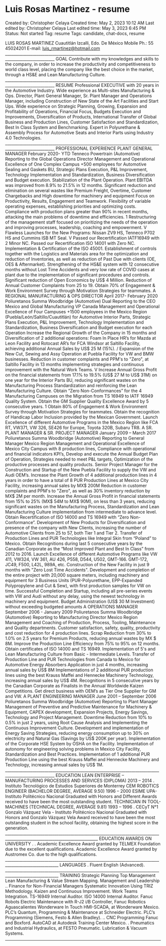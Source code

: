 # Luis Rosas Martinez - resume

Created by: Christopher Celaya
Created time: May 2, 2023 10:12 AM
Last edited by: Christopher Celaya
Last edited time: May 3, 2023 6:45 PM
Status: Not started
Tag: resume
Tags: candidate, chat-docs, resume

LUIS ROSAS MARTINEZ Cuautitlán Izcalli, Edo. De México Mobile Ph.: 55 45024201 E-mail: [luis_rmartinez@hotmail.com](mailto:luis_rmartinez@hotmail.com) _______________________________________________________________________________________________________ GOAL Contribute with my knowledges and skills to the company, in order to increase the productivity and competitiveness to world class level, placing the company like the best choice in the market, through a HS&E and Lean Manufacturing Culture. _______________________________________________________________________________________________________ RESUME Professional EXECUTIVE with 20 years in the Automotive Industry. Wide experience as Multi-sites Manufacturing & Ops. Director, Plant General Manager, Sr. Plant Manager and Operations Manager, including Construction of New State of the Art Facilities and Start Ups. Wide experience on Strategic Planning, Growing, Expansion and Profitability of Operations, Financial Focus, Budgets Execution and Improvements, Diversification of Products, International Transfer of Global Business and Production Lines, Customer Satisfaction and Standardization, Best In Class System and Benchmarking. Expert in Polyurethane & Assembly Process for Automotive Seats and Interior Parts using Industry 4.0 Technologies. _______________________________________________________________________________________________________ PROFESSIONAL EXPERIENCE PLANT GENERAL MANAGER February 2020- YTD Tenneco Powertrain (Automotive) Reporting to the Global Operations Director Management and Operational Excellence of One Complex Campus +500 employees for Automotive Sealing and Gaskets BU, Strategic Plans Execution, P&L Improvement, Technology Implementation and Standardization, Business Diversification and Budget execution. Stabilization of the Plant Operation. Plant EBITDA was improved from 8.9% to 21.5% in 12 months. Significant reduction and elimination on several wastes like Premium Freight, Overtime, Customer Chargebacks and High downtime for machinery and equipment Focus on Productivity, Results, Engagement and Teamwork. Flexibility of variable operating expenses, establishing priorities and optimizing costs. Compliance with production plans greater than 90% in recent months, attacking the main problems of downtime and efficiencies. 1 Restructuring of the management staff focused on prioritizing the needs of the operation and improving processes, leadership, coaching and empowerment. V Flawless Launches for the New Programs: Nissan ZV9 HS, Tenneco P702 HS and Cummins ISB MT Seal. V Passed our Recertification IATF16949 with 2 Minor NC. Passed our Recertification ISO 14001 with Zero NC. Implementation & Certification of the ISO 45001. Establishment of controls together with the Logistics and Materials area for the optimization and reduction of Inventories, as well as reduction of Past Due with clients (OE, OES & Aftermarket). Strengthening of the HS&E system with 12 consecutive months without Lost Time Accidents and very low rate of COVID cases at plant due to the implementation of significant procedures and controls. Significant reduction of Open Economics by US$ 4 Million. Reduction of Annual Customer Complaints from 25 to 19. Obtain 70% of Engagement & Work Environment Survey through Motivation Strategies for teammates. A REGIONAL MANUFACTURING & OPS DIRECTOR April 2017- February 2020 Poliuretanos Summa Woodbridge (Automotive) Dual Reporting to the CEO Mexico and Global Manufacturing VP Canada Management and Operational Excellence of Four Campuses +1500 employees in the Mexico Region (Puebla/León/Saltillo/Cuautitlán) for Automotive Interior Parts, Strategic Plans Execution, P&L Improvement, Technology Implementation and Standardization, Business Diversification and Budget execution for each Operation Increase the Regional Growth of the Company in 15 months and Diversification of 2 additional operations: Foam In Place HR’s for Mazda at Leon Facility and Rotocast AR’s for FCA Windsor at Saltillo Facility, achieving additional Annual Sales by US$ 25 M (15%). / Expansion of the New Cut, Sewing and Assy Operation at Puebla Facility for VW and BMW businesses. Reduction in customer complaints and PPM's to "Zero", at Saltillo Facility in 13 months implementing strategies and continuous improvement with the Natural Work Teams. V Increase Annual Gross Profit on the financial statements from 17.1% to 19.5% (US$ 27 M to US$ 31M) on one year for the Interior Parts BU, reducing significant wastes on the Manufacturing Process Standardization and reinforcing the Lean Manufacturing Culture. Obtain “Zero Non-Conformances” for the 4 Manufacturing Campuses on the Migration from TS 16949 to IATF 16949 Quality System. Obtain the GM Supplier Quality Excellence Award by 5 consecutive years. 1 Obtain 80% of Engagement & Work Environment Survey through Motivation Strategies for teammates. Obtain the recognition of Handicap Labor Inclusion provided by the Mexican Government. Launch Excellence of different Automotive Programs in the Mexico Region like FCA RT, VW371, VW 326, SE426 for Europe, Toyota 320B, Subaru TR8. A SR. PLANT MANAGER & SR. PROJECT MANAGER January 2009 – March 2017 Poliuretanos Summa Woodbridge (Automotive) Reporting to General Manager Mexico Region Management and Operational Excellence of Mexico City Campus with 8 production lines, Compliance with operational and financial indicators KPI’s, Develop and execute the Annual Budget Plan of Operation, Strategies needed to meet P&L targets, Optimization of the productive processes and quality products. Senior Project Manager for the Construction and Startup of the New Puebla Facility to supply the VW and Audi OEM’s. Increase the Plant Growth of 4 additional production lines in 4 years in order to have a total of 8 PUR Production Lines at Mexico City Facility, increasing annual sales by MX$ 200M Reduction in customer complaints and PPM's to "Zero", as well as 30% inventory reduction by MX$ 2M per month. Increase the Annual Gross Profit in financial statements from 15% to 25% (MX$ 54M to MX$ 90M), on less than 3 years, reducing significant wastes on the Manufacturing Process, Standardization and Lean Manufacturing Culture implementation from intermediate to advance level. Obtain Recertification of ISO 14000 and TS 16949 with “Zero Non-Conformance”. Development of New Products for Diversification and presence of the company with New Clients, increasing the number of Automotive Clients from 25 to 57, both Tier 1 and Tier 2. Transfer of Production Lines and PUR Technologies like Integral Skin from “Poland” to Mexico. Obtain Recognitions during last 5 consecutive years by the Canadian Corporate as the “Most Improved Plant and Best In Class” from 2012 to 2016. Launch Excellence of different Automotive Programs like VW 411, VW324, VW 361, AU 426, P558, D544, U502, GMT-166. GMT-172, JC49, F500, L42L, 989A, etc. Construction of the New Facility in just 9 months with "Zero Lost Time Accidents". Development and completion of the entire project with 20,000 square meters, including machinery and equipment for 3 Business Units (PUR-Polyurethane, EPP-Expanded Polypropylene and Cut & Sew), with first production samples for VW on time. Successful Completion and Startup, including all pre-series events with VW and Audi without any delay, using the newest technology in machinery and equipment. Budget Administration (US$ 30 M Investment) without exceeding budgeted amounts A OPERATIONS MANAGER September 2006 - January 2009 Poliuretanos Summa Woodbridge (Automotive) Reporting to Manufacturing Director Mexico Region Management and Coaching of Production, Process, Tooling, Maintenance and Quality departments. Customer satisfaction, safety, quality, productivity and cost reduction for 4 production lines. Scrap Reduction from 30% to 1.0% on 2.5 years for Premium Products, reducing annual wastes by MX $ 8M. Improve the Production Line Efficiency from 75% to 95% on 12 months. Obtain certificates of ISO 14000 and TS 16949. Implementation of 5's and Lean Manufacturing Culture from Basic - Intermediate Levels. Transfer of Production Line and PUR Technologies from Canada to Mexico for Automotive Energy Absorbers Application in just 4 months, increasing annual sales by US$ 8M Implementations of 2 additional PUR production lines using the best Krauss Maffei and Hennecke Machinery Technology, increasing annual sales by US$ 4M. Recognitions in 5 consecutive years by the Canadian Corporate as Finalists in the Annual Worldwide Kaizen Competitions. Get direct business with OEM’s as Tier One Supplier for GM and VW. A PLANT ENGINEERING MANAGER June 2001 – September 2006 Poliuretanos Summa Woodbridge (Automotive) Reporting to Plant Manager Management of Preventive and Predictive Maintenance for Machinery & Equipment, CAPEX development, Expansion Projects, Energy Savings, Technology and Project Management. Downtime Reduction from 10% to 0.5% in just 2 years, using Root Cause Analysis and Implementing the Continuous Improvement Culture. Development and implementation of Energy Saving Strategies, reducing energy consumption up to 30% on electricity and Natural Gas (Savings by US$ 200K per year). Implementation of the Corporate HSE System by OSHA on the Facility. Implementation of autonomy for engineering solving problems in Mexico City Facility, Standardization and Best Practices. Implementation of 1 additional PUR Production Line using the best Krauss Maffei and Hennecke Machinery and Technology, increasing annual sales by US$ 1M. _______________________________________________________________________________________________________ EDUCATION LEAN ENTERPRISE – MANUFACTURING PROCESSES AND SERVICES (DIPLOMA) 2013 – 2014 . Instituto Tecnológico de Estudios Superiores de Monterrey CEM ROBOTICS ENGINEER (BACHELOR DEGREE, AVERAGE 9.50) 1996 – 2000 ESIME UPA- Instituto Politécnico Nacional Graduated with Honors and Different Awards received to have been the most outstanding student. TECHNICIAN IN TOOL-MACHINES (TECHNICAL DEGREE, AVERAGE 9.81) 1993 – 1996 . CECyT N°1 Gonzalo Vázquez Vela - Instituto Politécnico Nacional Graduated with Honors and Gonzalo Vázquez Vela Award received to have been the most outstanding student in the school facility, obtaining the highest score in the generation. _____________________________________________________________________________________________________________________________ EDUCATION AWARDS ON UNIVERSITY . . Academic Excellence Award granted by TELMEX Foundation due to the excellent qualifications. Academic Excellence Award granted by Austromex Co. due to the high qualifications. _________________________________________________________________________________________________________ LANGUAGES . Fluent English (Advanced). _________________________________________________________________________________________________________ TRAINING Strategic Planning Top Management Lean Manufacturing & Value Stream Mapping. Management and Leadership .. Finance for Non-Financial Managers Systematic Innovation Using TRIZ Methodology. Kaizen and Continuous Improvement. Work Teams Integration. TS-16949 Internal Auditor. ISO 14000 Internal Auditor. Fanuc Robots Electric Maintenance with R-J2 i/B Controller, Fanuc Robotics Aguascalientes Wonderware In Touch HMI-SCADA, at Wonderware Mexico. PLC’s Quantum, Programming & Maintenance at Schneider Electric. PLC’s Programming (Siemens, Festo & Allen Bradley). .. CNC Programming Fanuc and Boxford. AutoCAD at Autodesk Training Center Mexico. . Pneumatics and Industrial Hydraulics, at FESTO Pneumatic. Lubrication & Vacuum Systems.

---